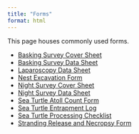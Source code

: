 ```yaml
---
title: "Forms"
format: html
---
```


This page houses commonly used forms.

- [Basking Survey Cover Sheet](https://docs.google.com/document/d/1UZIsjv3rI4qd_TclYet9ZPMFXnHuMszWqG3vnMzwra8/edit?tab=t.0)  
- [Basking Survey Data Sheet](https://docs.google.com/document/d/1J-Um3wfB4A6XYY_gzsb9MmQwIcYxczvWQGlw0zvw0Bg/edit?tab=t.0)  
- [Laparoscopy Data Sheet](https://docs.google.com/document/d/1yGsBZUB4NVR4JUVFwq7H9cE9V7nVRFPy/edit)  
- [Nest Excavation Form](https://docs.google.com/document/d/1BBKolPCXa7Gidev0DrnKwDmCCmFNTpr0kapIxDOUj8s/edit?tab=t.0)  
- [Night Survey Cover Sheet](https://docs.google.com/document/d/1djEkn_QT5rZWg-jZxm7f-0s0rv05exS05UgL8P_s3HI/edit?tab=t.0)  
- [Night Survey Data Sheet](https://docs.google.com/document/d/1fcbCP0IjzZvYfibXvJBuo3Ocpt1rYdQWyoR5gSVRxTY/edit?tab=t.0)  
- [Sea Turtle Atoll Count Form](https://docs.google.com/document/d/1DNQMQGT_w5aRygN7-fNP3RPujWUVY2WzmwzW2w8f2bc/edit?tab=t.0)  
- [Sea Turtle Entrapment Log](https://docs.google.com/document/d/1aFVjKrYYDGwZAv_6u5iYmdqF8E8FydtdFtl8RKiDbpI/edit?tab=t.0)  
- [Sea Turtle Processing Checklist](https://docs.google.com/document/d/1JJspUFMVNchM-Dr4ZfKGHNaqRXz38FWw_16_AC2_9K4/edit?tab=t.0)  
- [Stranding Release and Necropsy Form](https://docs.google.com/document/d/1eKQkAw1HcrONytJvgILUwqPCXgm-NB394U4oR05RsFw/edit?tab=t.0)  



